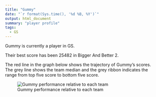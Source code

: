 ```yaml
---
title: "Gummy"
date: "`r format(Sys.time(), '%d %B, %Y')`"
output: html_document
summary: "player profile"
tags:
  - GS
---
```


Gummy is currently a player in GS.

Their best score has been 25482 in Bigger And Better 2.

The red line in the graph below shows the trajectory of Gummy's scores. The grey line shows the team median and the grey ribbon indicates the range from top five score to bottom five score.

![Gummy performance relative to each team](Gummy.jpg)

